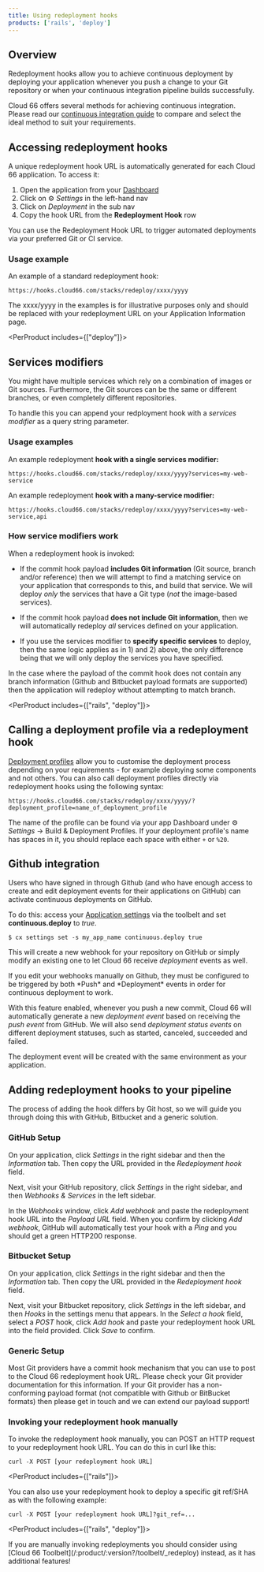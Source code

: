```yaml
---
title: Using redeployment hooks
products: ['rails', 'deploy']
---
```


## Overview

Redeployment hooks allow you to achieve continuous deployment by deploying your application whenever you push a change to your Git repository or when your continuous integration pipeline builds successfully.

Cloud 66 offers several methods for achieving continuous integration. Please read our [continuous integration guide](/:product/:version?/deployment/continuous-deployment) to compare and select the ideal method to suit your requirements.

## Accessing redeployment hooks

A unique redeployment hook URL is automatically generated for each Cloud 66 application. To access it:

1. Open the application from your [Dashboard](https://app.cloud66.com/dashboard)
2. Click on ⚙️ *Settings*  in the left-hand nav
3. Click on *Deployment* in the sub nav
4. Copy the hook URL from the **Redeployment Hook** row

You can use the Redeployment Hook URL to trigger automated deployments via your preferred Git or CI service.

### Usage example

An example of a standard redeployment hook:

```shell
https://hooks.cloud66.com/stacks/redeploy/xxxx/yyyy
```

<Callout type="info" title="Use the correct redeployment URL">
 The xxxx/yyyy in the examples is for illustrative purposes only and should be replaced with your redeployment URL on your Application Information page. 
</Callout>

<PerProduct includes={["deploy"]}>

## Services modifiers

You might have multiple services which rely on a combination of images or Git sources. Furthermore, the Git sources can be the same or different branches, or even completely different repositories. 

To handle this you can append your redployment hook with a  _services modifier_ as a query string parameter.

### Usage examples

An example redeployment **hook with a single services modifier:**

```shell
https://hooks.cloud66.com/stacks/redeploy/xxxx/yyyy?services=my-web-service
```

An example redeployment **hook with a many-service modifier:**

```shell
https://hooks.cloud66.com/stacks/redeploy/xxxx/yyyy?services=my-web-service,api
```

### How service modifiers work

When a redeployment hook is invoked:

* If the commit hook payload **includes Git information** (Git source, branch and/or reference) then we will attempt to find a matching service on your application that corresponds to this, and build that service. We will deploy _only_ the services that have a Git type (_not_ the image-based services).

* If the commit hook payload **does not include Git information**, then we will automatically redeploy _all_ services defined on your application.

* If you use the services modifier to **specify specific services** to deploy, then the same logic applies as in 1) and 2) above, the only difference being that we will only deploy the services you have specified.

</PerProduct>

<Callout type="info" title="Missing branch info?">
 In the case where the payload of the commit hook does not contain any branch information (Github and Bitbucket payload formats are supported) then the application will redeploy without attempting to match branch. 
</Callout>

<PerProduct includes={["rails", "deploy"]}>

## Calling a deployment profile via a redeployment hook

[Deployment profiles](/:product/:version?/deployment/deploy-profiles) allow you to customise the deployment process depending on your requirements - for example deploying some components and not others. You can also call deployment profiles directly via redeployment hooks using the following syntax:

```shell
https://hooks.cloud66.com/stacks/redeploy/xxxx/yyyy/?deployment_profile=name_of_deployment_profile
```

The name of the profile can be found via your app Dashboard under ⚙️ *Settings* &rarr; Build & Deployment Profiles. If your deployment profile's name has spaces in it, you should replace each space with either `+` or `%20`. 

## Github integration

Users who have signed in through Github (and who have enough access to create and edit deployment events for their applications on GitHub) can activate continuous deployments on GitHub. 

To do this: access your [Application settings](/:product/:version?/toolbelt/_settings-set) via the toolbelt and set **continuous.deploy** to _true_.

```shell
$ cx settings set -s my_app_name continuous.deploy true
```

This will create a new webhook for your repository on GitHub or simply modify an existing one to let Cloud 66 receive _deployment_ events as well.

<Callout type="warning" title="Github trigger events">
If you edit your webhooks manually on Github, they must be configured to be triggered by both *Push* and *Deployment* events in order for continuous deployment to work.
</Callout>

With this feature enabled, whenever you push a new commit, Cloud 66 will automatically generate a new _deployment event_ based on receiving the _push event_ from GitHub. We will also send _deployment status events_ on different deployment statuses, such as started, canceled, succeeded and failed.

<Callout type="info" title="Deployment events match your app environment">
 The deployment event will be created with the same environment as your application. 
</Callout>
</PerProduct>

## Adding redeployment hooks to your pipeline

The process of adding the hook differs by Git host, so we will guide you through doing this with GitHub, Bitbucket and a generic solution.

### GitHub Setup

On your application, click *Settings* in the right sidebar and then the *Information* tab. Then copy the URL provided in the _Redeployment hook_ field. 

Next, visit your GitHub repository, click _Settings_ in the right sidebar, and then _Webhooks & Services_ in the left sidebar.

In the _Webhooks_ window, click _Add webhook_ and paste the redeployment hook URL into the _Payload URL_ field. When you confirm by clicking _Add webhook_, GitHub will automatically test your hook with a _Ping_ and you should get a green HTTP200 response.

### Bitbucket Setup

On your application, click *Settings* in the right sidebar and then the *Information* tab. Then copy the URL provided in the _Redeployment hook_ field.  

Next, visit your Bitbucket repository, click _Settings_ in the left sidebar, and then _Hooks_ in the settings menu that appears. In the _Select a hook_ field, select a _POST_ hook, click _Add hook_ and paste your redeployment hook URL into the field provided. Click _Save_ to confirm.

### Generic Setup

Most Git providers have a commit hook mechanism that you can use to post to the Cloud 66 redeployment hook URL. Please check your Git provider documentation for this information. If your Git provider has a non-conforming payload format (not compatible with Github or BitBucket formats) then please get in touch and we can extend our payload support!

### Invoking your redeployment hook manually

To invoke the redeployment hook manually, you can POST an HTTP request to your redeployment hook URL. You can do this in curl like this:

```shell
curl -X POST [your redeployment hook URL]
```

<PerProduct includes={["rails"]}>

You can also use your redeployment hook to deploy a specific git ref/SHA as with the following example:

```shell
curl -X POST [your redeployment hook URL]?git_ref=...
```

</PerProduct>

<PerProduct includes={["rails", "deploy"]}>

<Callout type="info" title="Deploying via command line">
 If you are manually invoking redeployments you should consider using [Cloud 66 Toolbelt](/:product/:version?/toolbelt/_redeploy) instead, as it has additional features!
</Callout>
</PerProduct>